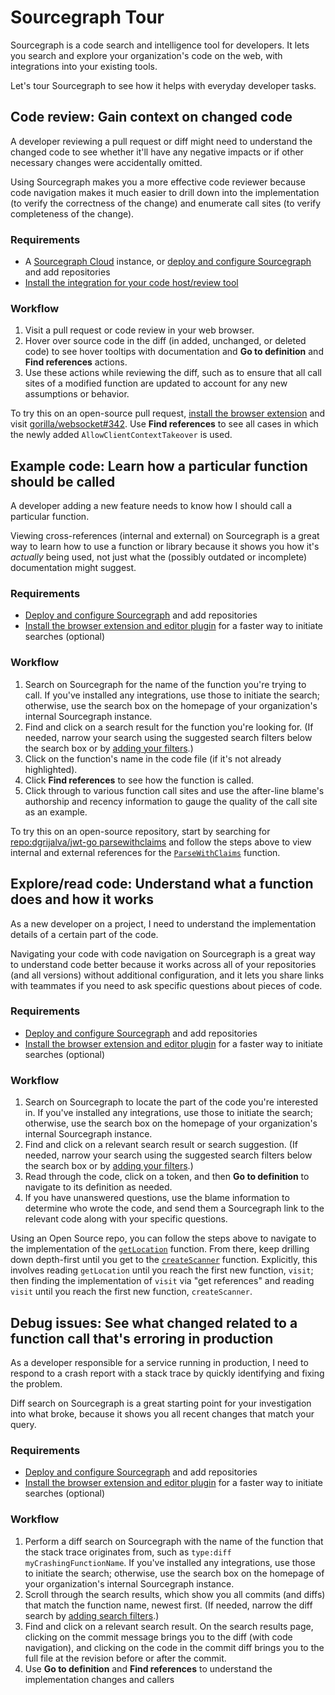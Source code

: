 # Sourcegraph Tour

Sourcegraph is a code search and intelligence tool for developers. It lets you search and explore your organization's code on the web, with integrations into your existing tools.

Let's tour Sourcegraph to see how it helps with everyday developer tasks.

## Code review: Gain context on changed code

A developer reviewing a pull request or diff might need to understand the changed code to see whether it'll have any negative impacts or if other necessary changes were accidentally omitted.

Using Sourcegraph makes you a more effective code reviewer because code navigation makes it much easier to drill down into the implementation (to verify the correctness of the change) and enumerate call sites (to verify completeness of the change).

### Requirements

- A [Sourcegraph Cloud](../index) instance, or [deploy and configure Sourcegraph](../admin/deploy/index) and add repositories
- [Install the integration for your code host/review tool](../integration/index)

### Workflow

1. Visit a pull request or code review in your web browser.
2. Hover over source code in the diff (in added, unchanged, or deleted code) to see hover tooltips with documentation and **Go to definition** and **Find references** actions.
3. Use these actions while reviewing the diff, such as to ensure that all call sites of a modified function are updated to account for any new assumptions or behavior.

To try this on an open-source pull request, [install the browser extension](../integration/browser_extension) and visit [gorilla/websocket#342](https://github.com/gorilla/websocket/pull/342/files). Use **Find references** to see all cases in which the newly added `AllowClientContextTakeover` is used.

## Example code: Learn how a particular function should be called

A developer adding a new feature needs to know how I should call a particular function.

Viewing cross-references (internal and external) on Sourcegraph is a great way to learn how to use a function or library because it shows you how it's _actually_ being used, not just what the (possibly outdated or incomplete) documentation might suggest.

### Requirements

- [Deploy and configure Sourcegraph](../admin/deploy/index) and add repositories
- [Install the browser extension and editor plugin](../integration/index) for a faster way to initiate searches (optional)

### Workflow

1. Search on Sourcegraph for the name of the function you're trying to call. If you've installed any integrations, use those to initiate the search; otherwise, use the search box on the homepage of your organization's internal Sourcegraph instance.
1. Find and click on a search result for the function you're looking for. (If needed, narrow your search using the suggested search filters below the search box or by [adding your filters](../code_search/reference/queries).)
1. Click on the function's name in the code file (if it's not already highlighted).
1. Click **Find references** to see how the function is called.
1. Click through to various function call sites and use the after-line blame's authorship and recency information to gauge the quality of the call site as an example.

To try this on an open-source repository, start by searching for [repo:dgrijalva/jwt-go parsewithclaims](https://sourcegraph.com/search?q=repo:dgrijalva/jwt-go+parsewithclaims) and follow the steps above to view internal and external references for the [`ParseWithClaims`](https://sourcegraph.com/github.com/dgrijalva/jwt-go/-/blob/token.go#L92:6$references) function.

## Explore/read code: Understand what a function does and how it works

As a new developer on a project, I need to understand the implementation details of a certain part of the code.

Navigating your code with code navigation on Sourcegraph is a great way to understand code better because it works across all of your repositories (and all versions) without additional configuration, and it lets you share links with teammates if you need to ask specific questions about pieces of code.

### Requirements

- [Deploy and configure Sourcegraph](../admin/deploy/index) and add repositories
- [Install the browser extension and editor plugin](../integration/index) for a faster way to initiate searches (optional)

### Workflow

1. Search on Sourcegraph to locate the part of the code you're interested in. If you've installed any integrations, use those to initiate the search; otherwise, use the search box on the homepage of your organization's internal Sourcegraph instance.
1. Find and click on a relevant search result or search suggestion. (If needed, narrow your search using the suggested search filters below the search box or by [adding your filters](../code_search/reference/queries).)
1. Read through the code, click on a token, and then **Go to definition** to navigate to its definition as needed.
1. If you have unanswered questions, use the blame information to determine who wrote the code, and send them a Sourcegraph link to the relevant code along with your specific questions.

Using an Open Source repo, you can follow the steps above to navigate to the implementation of the [`getLocation`](https://sourcegraph.com/github.com/Microsoft/node-jsonc-parser@e31983089c88114c7cc17f8c729feb493295c69d/-/blob/src/impl/parser.ts#L26:17) function. From there, keep drilling down depth-first until you get to the [`createScanner`](https://sourcegraph.com/github.com/Microsoft/node-jsonc-parser@e31983089c88114c7cc17f8c729feb493295c69d/-/blob/src/impl/scanner.ts#L13:17) function. Explicitly, this involves reading `getLocation` until you reach the first new function, `visit`; then finding the implementation of `visit` via "get references" and reading `visit` until you reach the first new function, `createScanner`.

## Debug issues: See what changed related to a function call that's erroring in production

As a developer responsible for a service running in production, I need to respond to a crash report with a stack trace by quickly identifying and fixing the problem.

Diff search on Sourcegraph is a great starting point for your investigation into what broke, because it shows you all recent changes that match your query.

### Requirements

- [Deploy and configure Sourcegraph](../admin/deploy/index) and add repositories
- [Install the browser extension and editor plugin](../integration/index) for a faster way to initiate searches (optional)

### Workflow

1. Perform a diff search on Sourcegraph with the name of the function that the stack trace originates from, such as `type:diff myCrashingFunctionName`. If you've installed any integrations, use those to initiate the search; otherwise, use the search box on the homepage of your organization's internal Sourcegraph instance.
1. Scroll through the search results, which show you all commits (and diffs) that match the function name, newest first. (If needed, narrow the diff search by [adding search filters](../code_search/reference/queries).)
1. Find and click on a relevant search result. On the search results page, clicking on the commit message brings you to the diff (with code navigation), and clicking on the code in the commit diff brings you to the full file at the revision before or after the commit.
1.  Use **Go to definition** and **Find references** to understand the implementation changes and callers
